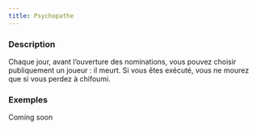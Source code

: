 ```yaml
---
title: Psychopathe
---
```



<Role PSYCHOPATHE header />

### Description

Chaque jour, avant l’ouverture des nominations, vous pouvez choisir publiquement un joueur : il meurt. Si vous êtes exécuté, vous ne mourez que si vous perdez à chifoumi.

### Exemples

Coming soon
